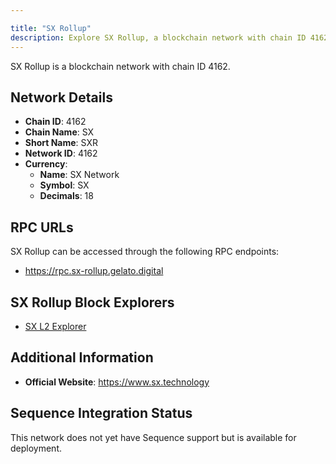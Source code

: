```yaml
---

title: "SX Rollup"
description: Explore SX Rollup, a blockchain network with chain ID 4162. Learn about its native currency, SX Network, and how to interact with the network.
---
```




SX Rollup is a blockchain network with chain ID 4162.

## Network Details

- **Chain ID**: 4162
- **Chain Name**: SX
- **Short Name**: SXR
- **Network ID**: 4162
- **Currency**: 
  - **Name**: SX Network
  - **Symbol**: SX
  - **Decimals**: 18

## RPC URLs

SX Rollup can be accessed through the following RPC endpoints:

- https://rpc.sx-rollup.gelato.digital

## SX Rollup Block Explorers

- [SX L2 Explorer](https://explorerl2.sx.technology)

## Additional Information

- **Official Website**: https://www.sx.technology

## Sequence Integration Status

This network does not yet have Sequence support but is available for deployment.
